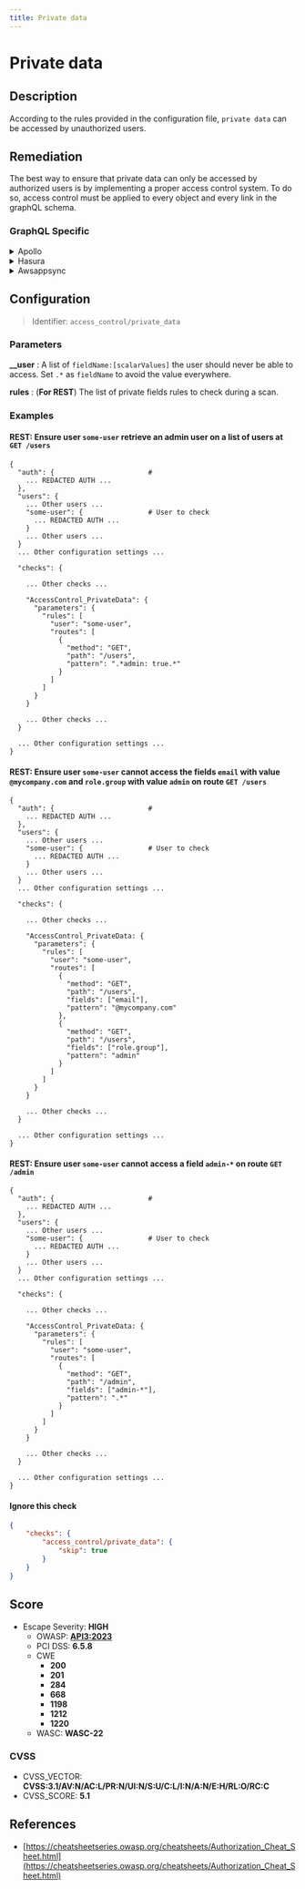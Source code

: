 ```yaml
---
title: Private data
---
```


# Private data

## Description

According to the rules provided in the configuration file, `private data` can be accessed by unauthorized users.


## Remediation

The best way to ensure that private data can only be accessed by authorized users is by implementing a proper access control system.
To do so, access control must be applied to every object and every link in the graphQL schema.



### GraphQL Specific

<details>
    <summary>Apollo</summary>

See [Apollo's Access Control documentation](https://www.apollographql.com/docs/apollo-server/security/authentication/#in-resolvers).
For large scale applications, you'll want to use a specific package like [GraphQL Shield](https://github.com/maticzav/graphql-shield) for quick and easy Access Control management.


</details>

<details>
    <summary>Hasura</summary>

See Hasura's detailed [documentation for Authorization Management](https://hasura.io/docs/latest/graphql/core/auth/authorization/permission-rules/).


</details>

<details>
    <summary>Awsappsync</summary>

Appsync provides several methods for protecting critical information.
- To learn more on implementing fine-grained access control, head over to https://docs.aws.amazon.com/appsync/latest/devguide/security-authz.html#fine-grained-access-control.


</details>


## Configuration

> Identifier: `access_control/private_data`

### Parameters


**__user** : A list of `fieldName:[scalarValues]` the user should never be able to access. Set `.*` as `fieldName` to avoid the value everywhere.


**rules** : (**For REST**) The list of private fields rules to check during a scan.





### Examples



#### **REST:** Ensure user `some-user` retrieve an admin user on a list of users at `GET /users`

```
{
  "auth": {                       #
    ... REDACTED AUTH ...
  },
  "users": {
    ... Other users ...
    "some-user": {                # User to check
      ... REDACTED AUTH ...
    }
    ... Other users ...
  }
  ... Other configuration settings ...

  "checks": {

    ... Other checks ...

    "AccessControl_PrivateData": {
      "parameters": {
        "rules": [
          "user": "some-user",
          "routes": [
            {
              "method": "GET",
              "path": "/users",
              "pattern": ".*admin: true.*"
            }
          ]
        ]
      }
    }

    ... Other checks ...
  }

  ... Other configuration settings ...
}
```




#### **REST:** Ensure user `some-user` cannot access the fields `email` with value `@mycompany.com` and `role.group` with value `admin` on route `GET /users`

```
{
  "auth": {                       #
    ... REDACTED AUTH ...
  },
  "users": {
    ... Other users ...
    "some-user": {                # User to check
      ... REDACTED AUTH ...
    }
    ... Other users ...
  }
  ... Other configuration settings ...

  "checks": {

    ... Other checks ...

    "AccessControl_PrivateData: {
      "parameters": {
        "rules": [
          "user": "some-user",
          "routes": [
            {
              "method": "GET",
              "path": "/users",
              "fields": ["email"],
              "pattern": "@mycompany.com"
            },
            {
              "method": "GET",
              "path": "/users",
              "fields": ["role.group"],
              "pattern": "admin"
            }
          ]
        ]
      }
    }

    ... Other checks ...
  }

  ... Other configuration settings ...
}
```




#### **REST:** Ensure user `some-user` cannot access a field `admin-*` on route `GET /admin`

```
{
  "auth": {                       #
    ... REDACTED AUTH ...
  },
  "users": {
    ... Other users ...
    "some-user": {                # User to check
      ... REDACTED AUTH ...
    }
    ... Other users ...
  }
  ... Other configuration settings ...

  "checks": {

    ... Other checks ...

    "AccessControl_PrivateData: {
      "parameters": {
        "rules": [
          "user": "some-user",
          "routes": [
            {
              "method": "GET",
              "path": "/admin",
              "fields": ["admin-*"],
              "pattern": ".*"
            }
          ]
        ]
      }
    }

    ... Other checks ...
  }

  ... Other configuration settings ...
}
```




#### Ignore this check

```json
{
    "checks": {
        "access_control/private_data": {
            "skip": true
        }
    }
}
```




## Score

- Escape Severity: **<span className="high-severity">HIGH</span>**
  - OWASP: **[API3:2023](https://github.com/OWASP/API-Security/blob/master/editions/2023/en/0xa3-broken-object-property-level-authorization.md)**
  - PCI DSS: **6.5.8**
  - CWE
    - **200**
    - **201**
    - **284**
    - **668**
    - **1198**
    - **1212**
    - **1220**
  - WASC: **WASC-22**
  
  

### CVSS

- CVSS_VECTOR: **CVSS:3.1/AV:N/AC:L/PR:N/UI:N/S:U/C:L/I:N/A:N/E:H/RL:O/RC:C**
- CVSS_SCORE: **5.1**

## References

- [https://cheatsheetseries.owasp.org/cheatsheets/Authorization_Cheat_Sheet.html](https://cheatsheetseries.owasp.org/cheatsheets/Authorization_Cheat_Sheet.html)
  